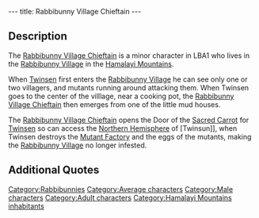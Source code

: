 ---
title: Rabbibunny Village Chieftain
---

{{Character|
Name=Rabbibunny Village Chieftain|
Image=Chieftain.JPG|
Race=[[Rabbibunny]]|
Gender=Male|
Size=Medium|
Age=Adult}}

{{Quote|
Quote=Noble stranger, we will open the Door of the Sacred Carrot for you if you sabotage the mutant factory, from where the monsters that infest this hemisphere emerge. This door leads to the shore, and from there you can access all of this part of the planet..|
Character=The [[Rabbibunny Village Chieftain]]}}


==Description==

The [[Rabbibunny Village Chieftain]] is a minor character in LBA1 who lives in the [[Rabbibunny Village]] in the [[Hamalayi Mountains]].

When [[Twinsen]] first enters the [[Rabbibunny Village]] he can see only one or two villagers, and mutants running around attacking them. When Twinsen goes to the center of the villlage, near a cooking pot, the [[Rabbibunny Village Chieftain]] then emerges from one of the little mud houses.

The [[Rabbibunny Village Chieftain]] opens the Door of the [[Sacred Carrot]] for [[Twinsen]] so can access the [[Northern Hemisphere]] of [Twinsun]], when Twinsen destroys the [[Mutant Factory]] and the eggs of the mutants, making the [[Rabbibunny Village]] no longer infested.

==Additional Quotes==

{{Quote|
Quote=Hey, you, don't touch our kitchen!|
Character=The [[Rabbibunny Village Chieftain]]}}

{{Quote|
Quote=Hey, you! Don't touch our k... oh, it's you! Good work, you have disabled the mutant factory! No more new monsters are being produced. By the way, what is your name, brave stranger?|
Character=The [[Rabbibunny Village Chieftain]]}}

{{Quote|
Quote=New monsters are still coming to the village: the factory has not been completely disabled!|
Character=The [[Rabbibunny Village Chieftain]]}}



[[Category:Rabbibunnies]]
[[Category:Average characters]]
[[Category:Male characters]]
[[Category:Adult characters]]
[[Category:Hamalayi Mountains inhabitants]]